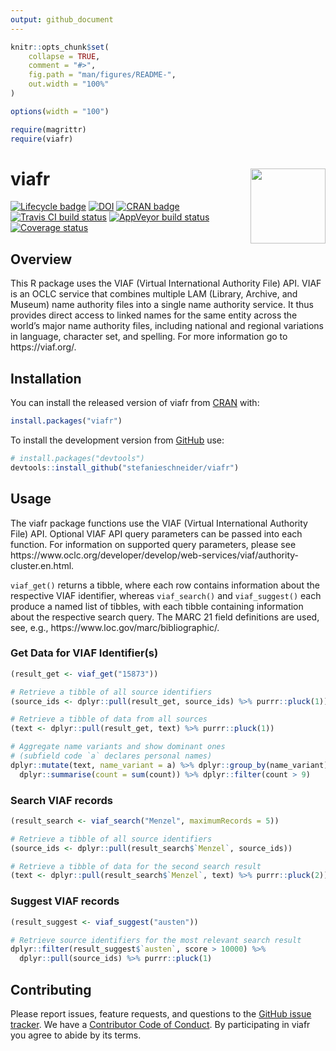 ```yaml
---
output: github_document
---
```


<!-- README.md is generated from README.Rmd. Please edit that file -->

```r
knitr::opts_chunk$set(
	collapse = TRUE,
	comment = "#>",
	fig.path = "man/figures/README-",
	out.width = "100%"
)

options(width = "100")

require(magrittr)
require(viafr)
```

# viafr <img src="man/figures/logo.png" align="right" width="120" />

[![Lifecycle badge](https://img.shields.io/badge/lifecycle-maturing-blue.svg)](https://www.tidyverse.org/lifecycle/#maturing)
[![DOI](https://zenodo.org/badge/DOI/10.5281/zenodo.3265046.svg)](https://doi.org/10.5281/zenodo.3265046)
[![CRAN badge](http://www.r-pkg.org/badges/version/viafr)](https://cran.r-project.org/package=viafr)
[![Travis CI build status](https://travis-ci.org/stefanieschneider/viafr.svg?branch=master)](https://travis-ci.org/stefanieschneider/viafr)
[![AppVeyor build status](https://ci.appveyor.com/api/projects/status/github/stefanieschneider/viafr?branch=master&svg=true)](https://ci.appveyor.com/project/stefanieschneider/viafr)
[![Coverage status](http://codecov.io/github/stefanieschneider/viafr/coverage.svg?branch=master)](http://codecov.io/github/stefanieschneider/viafr?branch=master)

## Overview

This R package uses the VIAF (Virtual International Authority File) API. VIAF is an OCLC service that combines multiple LAM (Library, Archive, and Museum) name authority files into a single name authority service. It thus provides direct access to linked names for the same entity across the world's major name authority files, including national and regional variations in language, character set, and spelling. For more information go to https://viaf.org/.

## Installation

You can install the released version of viafr from [CRAN](https://CRAN.R-project.org) with:

``` r
install.packages("viafr")
```

To install the development version from [GitHub](https://github.com/stefanieschneider/viafr) use:

``` r
# install.packages("devtools")
devtools::install_github("stefanieschneider/viafr")
```

## Usage

The viafr package functions use the VIAF (Virtual International Authority File) API. Optional VIAF API query parameters can be passed into each function. For information on supported query parameters, please see https://www.oclc.org/developer/develop/web-services/viaf/authority-cluster.en.html.

`viaf_get()` returns a tibble, where each row contains information about the respective VIAF identifier, whereas `viaf_search()` and `viaf_suggest()` each produce a named list of tibbles, with each tibble containing information about the respective search query. The MARC 21 field definitions are used, see, e.g., https://www.loc.gov/marc/bibliographic/.

### Get Data for VIAF Identifier(s)

```r
(result_get <- viaf_get("15873"))

# Retrieve a tibble of all source identifiers
(source_ids <- dplyr::pull(result_get, source_ids) %>% purrr::pluck(1))

# Retrieve a tibble of data from all sources
(text <- dplyr::pull(result_get, text) %>% purrr::pluck(1))

# Aggregate name variants and show dominant ones 
# (subfield code `a` declares personal names)
dplyr::mutate(text, name_variant = a) %>% dplyr::group_by(name_variant) %>% 
  dplyr::summarise(count = sum(count)) %>% dplyr::filter(count > 9)
```

### Search VIAF records

```r
(result_search <- viaf_search("Menzel", maximumRecords = 5))

# Retrieve a tibble of all source identifiers
(source_ids <- dplyr::pull(result_search$`Menzel`, source_ids))

# Retrieve a tibble of data for the second search result
(text <- dplyr::pull(result_search$`Menzel`, text) %>% purrr::pluck(2))
```

### Suggest VIAF records

```r
(result_suggest <- viaf_suggest("austen"))

# Retrieve source identifiers for the most relevant search result
dplyr::filter(result_suggest$`austen`, score > 10000) %>%
  dplyr::pull(source_ids) %>% purrr::pluck(1)
```

## Contributing

Please report issues, feature requests, and questions to the [GitHub issue tracker](https://github.com/stefanieschneider/viafr/issues). We have a [Contributor Code of Conduct](https://github.com/stefanieschneider/viafr/blob/master/CODE_OF_CONDUCT.md). By participating in viafr you agree to abide by its terms.
